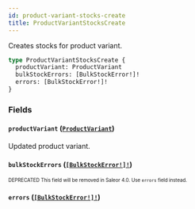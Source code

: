 ```yaml
---
id: product-variant-stocks-create
title: ProductVariantStocksCreate
---
```


Creates stocks for product variant.

```graphql
type ProductVariantStocksCreate {
  productVariant: ProductVariant
  bulkStockErrors: [BulkStockError!]!
  errors: [BulkStockError!]!
}
```

### Fields

#### `productVariant` ([`ProductVariant`](/developer/api-reference/objects/product-variant.mdx))

Updated product variant.

#### `bulkStockErrors` ([`[BulkStockError!]!`](/developer/api-reference/objects/bulk-stock-error.mdx))

<sub><sup><span className="deprecatedTag">DEPRECATED</span> This field will be removed in Saleor 4.0. Use `errors` field instead.</sup></sub>

#### `errors` ([`[BulkStockError!]!`](/developer/api-reference/objects/bulk-stock-error.mdx))
